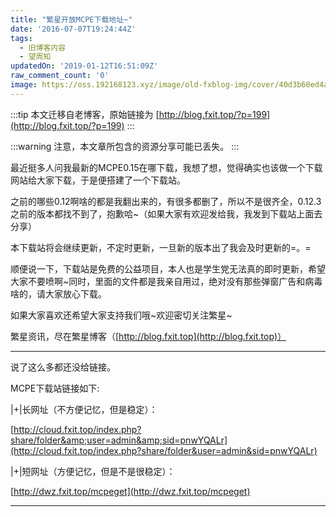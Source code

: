 ```yaml
---
title: "繁星开放MCPE下载地址~"
date: '2016-07-07T19:24:44Z'
tags:
  - 旧博客内容
  - 望周知
updatedOn: '2019-01-12T16:51:09Z'
raw_comment_count: '0'
image: https://oss.192168123.xyz/image/old-fxblog-img/cover/40d3b60ed4a8d846e696dc40cccfce57.png
---
```


:::tip
本文迁移自老博客，原始链接为 [http://blog.fxit.top/?p=199](http://blog.fxit.top/?p=199)
:::

:::warning
注意，本文章所包含的资源分享可能已丢失。
:::

最近挺多人问我最新的MCPE0.15在哪下载，我想了想，觉得确实也该做一个下载网站给大家下载，于是便搭建了一个下载站。

之前的哪些0.12啊啥的都是我翻出来的，有很多都删了，所以不是很齐全，0.12.3之前的版本都找不到了，抱歉哈~（如果大家有欢迎发给我，我发到下载站上面去分享）

本下载站将会继续更新，不定时更新，一旦新的版本出了我会及时更新的=。=

顺便说一下，下载站是免费的公益项目，本人也是学生党无法真的即时更新，希望大家不要喷啊~同时，里面的文件都是我亲自用过，绝对没有那些弹窗广告和病毒啥的，请大家放心下载。

如果大家喜欢还希望大家支持我们哦~欢迎密切关注繁星~

繁星资讯，尽在繁星博客（[http://blog.fxit.top](http://blog.fxit.top)）

---

说了这么多都还没给链接。

MCPE下载站链接如下:

|+|长网址（不方便记忆，但是稳定）：

[http://cloud.fxit.top/index.php?share/folder&amp;user=admin&amp;sid=pnwYQALr](http://cloud.fxit.top/index.php?share/folder&user=admin&sid=pnwYQALr)

|+|短网址（方便记忆，但是不是很稳定）：

[http://dwz.fxit.top/mcpeget](http://dwz.fxit.top/mcpeget)

---
